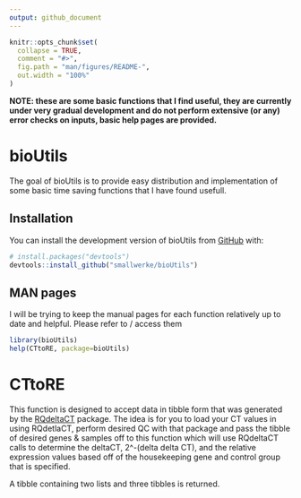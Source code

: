 ```yaml
---
output: github_document
---
```


<!-- README.md is generated from README.Rmd. Please edit that file -->

```r
knitr::opts_chunk$set(
  collapse = TRUE,
  comment = "#>",
  fig.path = "man/figures/README-",
  out.width = "100%"
)
```

**NOTE: these are some basic functions that I find useful, they are currently under very gradual development and do not perform extensive (or any) error checks on inputs, basic help pages are provided.**

# bioUtils

<!-- badges: start -->
<!-- badges: end -->

The goal of bioUtils is to provide easy distribution and implementation of some basic time saving functions that I have found usefull.

## Installation

You can install the development version of bioUtils from [GitHub](https://github.com/) with:

``` r
# install.packages("devtools")
devtools::install_github("smallwerke/bioUtils")
```

## MAN pages

I will be trying to keep the manual pages for each function relatively up to date and helpful. Please refer to / access them 

```r
library(bioUtils)
help(CTtoRE, package=bioUtils)
```

# CTtoRE

This function is designed to accept data in tibble form that was generated by the [RQdeltaCT](https://cran.r-project.org/web/packages/RQdeltaCT/vignettes/my-vignette.html) package. The idea is for you to load your CT values in using RQdetlaCT, perform desired QC with that package and pass the tibble of desired genes & samples off to this function which will use RQdeltaCT calls to determine the deltaCT, 2^-(delta delta CT), and the relative expression values based off of the housekeeping gene and control group that is specified.

A tibble containing two lists and three tibbles is returned.
